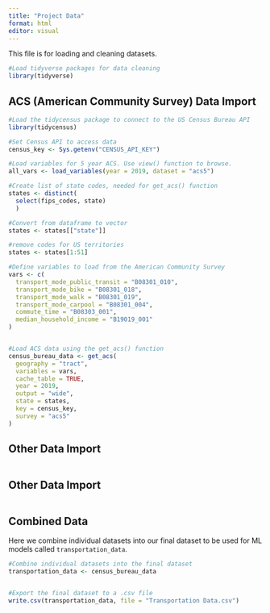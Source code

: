 ```yaml
---
title: "Project Data"
format: html
editor: visual
---
```


This file is for loading and cleaning datasets. 

```r
#Load tidyverse packages for data cleaning
library(tidyverse)

```


## ACS (American Community Survey) Data Import
```r
#Load the tidycensus package to connect to the US Census Bureau API
library(tidycensus)

#Set Census API to access data
census_key <- Sys.getenv("CENSUS_API_KEY")

#Load variables for 5 year ACS. Use view() function to browse.
all_vars <- load_variables(year = 2019, dataset = "acs5")

#Create list of state codes, needed for get_acs() function
states <- distinct(
  select(fips_codes, state)
  )

#Convert from dataframe to vector
states <- states[["state"]]

#remove codes for US territories
states <- states[1:51]

#Define variables to load from the American Community Survey
vars <- c(
  transport_mode_public_transit = "B08301_010",
  transport_mode_bike = "B08301_018",
  transport_mode_walk = "B08301_019",
  transport_mode_carpool = "B08301_004",
  commute_time = "B08303_001",
  median_household_income = "B19019_001"
)


#Load ACS data using the get_acs() function
census_bureau_data <- get_acs(
  geography = "tract",
  variables = vars,
  cache_table = TRUE,
  year = 2019,
  output = "wide",
  state = states,
  key = census_key,
  survey = "acs5"
)

```


## Other Data Import
```r

```

## Other Data Import
```r

```


## Combined Data
Here we combine individual datasets into our final dataset to be used for ML models called `transportation_data`.

```r

#Combine individual datasets into the final dataset
transportation_data <- census_bureau_data


#Export the final dataset to a .csv file
write.csv(transportation_data, file = "Transportation Data.csv")

```

